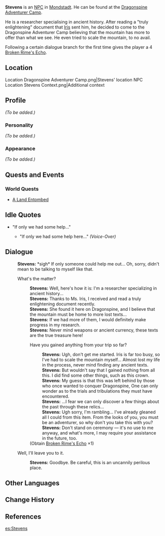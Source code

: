 {{Meta
<!-- REMOVE THIS TEMPLATE AFTER ADDING MISSING INFO -->
|missing_NPC_profile  = yes
}}
{{Character Infobox
|type             = NPC
|image            = NPC Stevens.png
|region           = Mondstadt
|voiceEN          = [https://michaelschwal.be/ Michael Schwalbe]<ref name="Michael Schwalbe">Twitter: [https://twitter.com/WhatHeSaidVO/status/1371242120258809857 EN VA Self Announcement]</ref>
|title            = Researcher
|dialoguereward   = {{Card|Broken Rime's Echo|1|rarity=4}}
}}
'''Stevens''' is an [[NPC]] in [[Mondstadt]]. He can be found at the [[Dragonspine Adventurer Camp]].

He is a researcher specialising in ancient history. After reading a "truly enlightening" document that [[Iris]] sent him, he decided to come to the Dragonspine Adventurer Camp believing that the mountain has more to offer than what we see. He even tried to scale the mountain, to no avail.

Following a certain dialogue branch for the first time gives the player a 4{{star}} [[Broken Rime's Echo]].

==Location==
<gallery hideaddbutton="true" captionalign="center">
Location Dragonspine Adventurer Camp.png|Stevens' location
NPC Location Stevens Context.png|Additional context
</gallery>

==Profile==
<!-- detailed story/lore information goes here -->
''(To be added.)''

===Personality===
''(To be added.)''

===Appearance===
''(To be added.)''

==Quests and Events==
===World Quests===
* [[A Land Entombed]]

==Idle Quotes==
* "If only we had some help..."
** {{A|VO Stevens 01.ogg}} "If only we had some help here..." ''(Voice-Over)''

==Dialogue==
{{Dialogue start}}
:'''Stevens:''' *sigh* If only someone could help me out... Oh, sorry, didn't mean to be talking to myself like that.
:{{DIcon}} What's the matter?
::'''Stevens:''' Well, here's how it is: I'm a researcher specializing in ancient history...
::'''Stevens:''' Thanks to Ms. Iris, I received and read a truly enlightening document recently.
::'''Stevens:''' She found it here on Dragonspine, and I believe that the mountain must be home to more lost texts...
::'''Stevens:''' If we had more of them, I would definitely make progress in my research.
::'''Stevens:''' Never mind weapons or ancient currency, these texts are the true treasure here!
::{{DIcon|Reward}} Have you gained anything from your trip so far?
:::'''Stevens:''' Ugh, don't get me started. Iris is far too busy, so I've had to scale the mountain myself...  Almost lost my life in the process, never mind finding any ancient texts.
:::'''Stevens:''' But wouldn't say that I gained nothing from all this. I did find some other things, such as this crown.
:::'''Stevens:''' My guess is that this was left behind by those who once wanted to conquer Dragonspine, One can only wonder as to the trials and tribulations they must have encountered.
:::'''Stevens:''' ...I fear we can only discover a few things about the past through these relics...
:::'''Stevens:''' Ugh sorry, I'm rambling... I've already gleaned all I could from this item. From the looks of you, you must be an adventurer, so why don't you take this with you?
:::'''Stevens:''' Don't stand on ceremony &mdash; it's no use to me anyway, and what's more, I may require your assistance in the future, too.
::;(Obtain [[Broken Rime's Echo]] ×1)
:{{DIcon}} Well, I'll leave you to it.
::'''Stevens:''' Goodbye. Be careful, this is an uncannily perilous place.
{{Dialogue end}}

==Other Languages==
{{Other Languages
|default_hidden = 1
|en      = Stevens
|zhs     = 史蒂文斯
|zhs_rm  = Shǐdìwénsī
|zht     = 史蒂文斯
|zht_rm  = Shǐdìwénsī
|ja      = スティーブンス
|ja_rm   = Sutiibunsu
|ko      = 스티븐스
|ko_rm   = Seutibeunseu
|es      = Stevens
|fr      = Stevens
|ru      = Стивенс
|th      = Stevens
|vi      = Stevens
|de      = Stevens
|id      = Stevens
|pt      = Stevens
}}

==Change History==
{{Change History|1.2}}

==References==
{{Reflist}}

[[es:Stevens]]